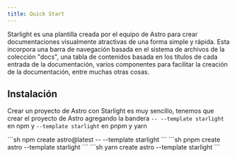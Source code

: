 ```yaml
---
title: Quick Start
---
```



Starlight es una plantilla creada por el equipo de Astro para crear documentaciones visualmente atractivas de una forma simple y rápida. Esta incorpora una barra de navegación basada en el sistema de archivos de la colección "docs", una tabla de contenidos basada en los títulos de cada entrada de la documentación, varios componentes para facilitar la creación de la documentación, entre muchas otras cosas.

## Instalación

Crear un proyecto de Astro con Starlight es muy sencillo, tenemos que crear el proyecto de Astro agregando la bandera `-- --template starlight` en npm y `--template starlight` en pnpm y yarn


<Tabs>
  <TabItem label="npm">
    ```sh
    npm create astro@latest -- --template starlight
    ```
  </TabItem>
  <TabItem label="pnpm">
    ```sh
    pnpm create astro --template starlight
    ```
  </TabItem>
  <TabItem label="yarn">
    ```sh
    yarn create astro --template starlight
    ```
  </TabItem>
</Tabs>
